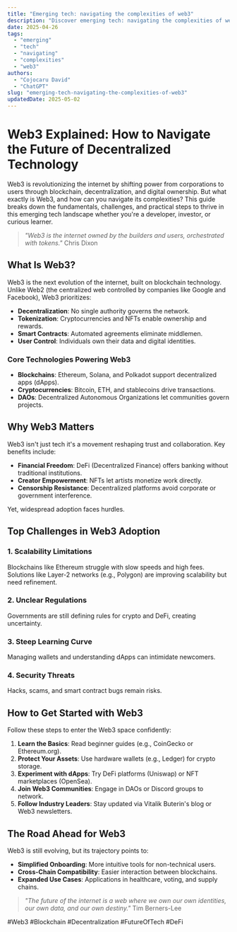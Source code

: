 ```yaml
---
title: "Emerging tech: navigating the complexities of web3"
description: "Discover emerging tech: navigating the complexities of web3 with this in-depth guide, providing actionable insights and practical tips to boost your knowledge and results."
date: 2025-04-26
tags:
  - "emerging"
  - "tech"
  - "navigating"
  - "complexities"
  - "web3"
authors:
  - "Cojocaru David"
  - "ChatGPT"
slug: "emerging-tech-navigating-the-complexities-of-web3"
updatedDate: 2025-05-02
---
```


# Web3 Explained: How to Navigate the Future of Decentralized Technology  

Web3 is revolutionizing the internet by shifting power from corporations to users through blockchain, decentralization, and digital ownership. But what exactly is Web3, and how can you navigate its complexities? This guide breaks down the fundamentals, challenges, and practical steps to thrive in this emerging tech landscape whether you're a developer, investor, or curious learner.  

> *"Web3 is the internet owned by the builders and users, orchestrated with tokens."*   Chris Dixon  

## What Is Web3?  

Web3 is the next evolution of the internet, built on blockchain technology. Unlike Web2 (the centralized web controlled by companies like Google and Facebook), Web3 prioritizes:  

- **Decentralization**: No single authority governs the network.  
- **Tokenization**: Cryptocurrencies and NFTs enable ownership and rewards.  
- **Smart Contracts**: Automated agreements eliminate middlemen.  
- **User Control**: Individuals own their data and digital identities.  

### Core Technologies Powering Web3  
- **Blockchains**: Ethereum, Solana, and Polkadot support decentralized apps (dApps).  
- **Cryptocurrencies**: Bitcoin, ETH, and stablecoins drive transactions.  
- **DAOs**: Decentralized Autonomous Organizations let communities govern projects.  

## Why Web3 Matters  

Web3 isn't just tech it's a movement reshaping trust and collaboration. Key benefits include:  

- **Financial Freedom**: DeFi (Decentralized Finance) offers banking without traditional institutions.  
- **Creator Empowerment**: NFTs let artists monetize work directly.  
- **Censorship Resistance**: Decentralized platforms avoid corporate or government interference.  

Yet, widespread adoption faces hurdles.  

## Top Challenges in Web3 Adoption  

### 1. Scalability Limitations  
Blockchains like Ethereum struggle with slow speeds and high fees. Solutions like Layer-2 networks (e.g., Polygon) are improving scalability but need refinement.  

### 2. Unclear Regulations  
Governments are still defining rules for crypto and DeFi, creating uncertainty.  

### 3. Steep Learning Curve  
Managing wallets and understanding dApps can intimidate newcomers.  

### 4. Security Threats  
Hacks, scams, and smart contract bugs remain risks.  

## How to Get Started with Web3  

Follow these steps to enter the Web3 space confidently:  

1. **Learn the Basics**: Read beginner guides (e.g., CoinGecko or Ethereum.org).  
2. **Protect Your Assets**: Use hardware wallets (e.g., Ledger) for crypto storage.  
3. **Experiment with dApps**: Try DeFi platforms (Uniswap) or NFT marketplaces (OpenSea).  
4. **Join Web3 Communities**: Engage in DAOs or Discord groups to network.  
5. **Follow Industry Leaders**: Stay updated via Vitalik Buterin's blog or Web3 newsletters.  

## The Road Ahead for Web3  

Web3 is still evolving, but its trajectory points to:  

- **Simplified Onboarding**: More intuitive tools for non-technical users.  
- **Cross-Chain Compatibility**: Easier interaction between blockchains.  
- **Expanded Use Cases**: Applications in healthcare, voting, and supply chains.  

> *"The future of the internet is a web where we own our own identities, our own data, and our own destiny."*   Tim Berners-Lee  

#Web3 #Blockchain #Decentralization #FutureOfTech #DeFi